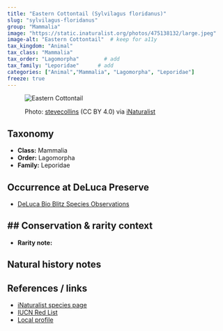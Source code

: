 ```yaml
---
title: "Eastern Cottontail (Sylvilagus floridanus)"
slug: "sylvilagus-floridanus"
group: "Mammalia"
image: "https://static.inaturalist.org/photos/475138132/large.jpeg"        # keep for thumbnails
image-alt: "Eastern Cottontail"  # keep for a11y
tax_kingdom: "Animal"
tax_class: "Mammalia"
tax_order: "Lagomorpha"        # add
tax_family: "Leporidae"      # add
categories: ["Animal","Mammalia", "Lagomorpha", "Leporidae"]
freeze: true
---
```


<figure class="species-figure">

<img src="https://static.inaturalist.org/photos/475138132/large.jpeg" alt="Eastern Cottontail" class="species-photo"/>

<figcaption class="photo-credit">

Photo: <a href="https://www.inaturalist.org/people/stevecollins">stevecollins</a> (CC BY 4.0) via <a href="https://www.inaturalist.org/observations/264599543">iNaturalist</a>

</figcaption>

</figure>

## Taxonomy

-   **Class:** Mammalia
-   **Order:** Lagomorpha
-   **Family:** Leporidae

## Occurrence at DeLuca Preserve

-   [DeLuca Bio Blitz Species Observations](NA)

## \## Conservation & rarity context

-   **Rarity note:**

## Natural history notes

## References / links

-   [iNaturalist species page](NA)
-   [IUCN Red List](NA)
-   [Local profile](NA)
